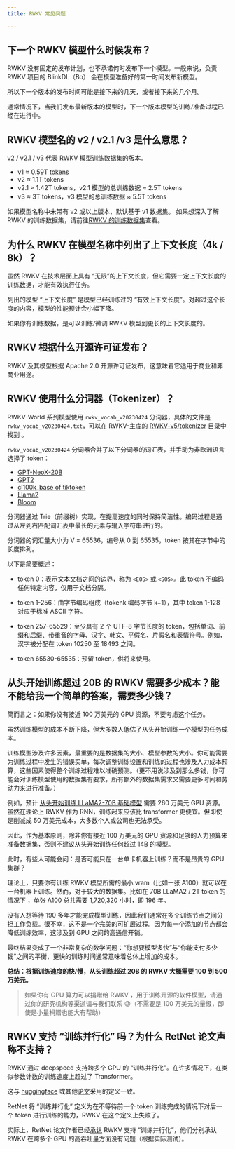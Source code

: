 ```yaml
---
title: RWKV 常见问题

---
```


## 下一个 RWKV 模型什么时候发布？

RWKV 没有固定的发布计划，也不承诺何时发布下一个模型。一般来说，负责 RWKV 项目的 BlinkDL（Bo） 会在模型准备好的第一时间发布新模型。

所以下一个版本的发布时间可能是接下来的几天，或者接下来的几个月。

通常情况下，当我们发布最新版本的模型时，下一个版本模型的训练/准备过程已经在进行中。

## RWKV 模型名的 v2 / v2.1 /v3 是什么意思？

v2 / v2.1 / v3 代表 RWKV 模型训练数据集的版本。

- v1 ≈ 0.59T tokens
- v2 ≈ 1.1T tokens
- v2.1 ≈ 1.42T tokens，v2.1 模型的总训练数据 ≈ 2.5T tokens
- v3 ≈ 3T tokens，v3 模型的总训练数据  ≈  5.5T tokens 

如果模型名称中未带有 v2 或以上版本，默认基于 v1 数据集。
<CallOut type="info">
如果想深入了解 RWKV 的训练数据集，请前往[RWKV 的训练数据集](./Dataset)查看。
</CallOut>

## 为什么 RWKV 在模型名称中列出了上下文长度（4k / 8k）？

虽然 RWKV 在技术层面上具有 “无限”的上下文长度，但它需要一定上下文长度的训练数据，才能有效执行任务。

列出的模型 “上下文长度” 是模型已经训练过的 “有效上下文长度”。对超过这个长度的内容，模型的性能预计会小幅下降。

如果你有训练数据，是可以训练/微调 RWKV 模型到更长的上下文长度的。

## RWKV 根据什么开源许可证发布？

RWKV 及其模型根据 Apache 2.0 开源许可证发布，这意味着它适用于商业和非商业用途。

## RWKV 使用什么分词器（Tokenizer）？

RWKV-World 系列模型使用 `rwkv_vocab_v20230424` 分词器，具体的文件是 `rwkv_vocab_v20230424.txt`，可以在 RWKV-主库的 [RWKV-v5/tokenizer](https://github.com/BlinkDL/RWKV-LM/blob/main/RWKV-v5/tokenizer/rwkv_vocab_v20230424.txt)
 目录中找到 。

`rwkv_vocab_v20230424` 分词器合并了以下分词器的词汇表，并手动为非欧洲语言选择了 token：

- [GPT-NeoX-20B](https://huggingface.co/EleutherAI/gpt-neox-20b)
- [GPT2](https://huggingface.co/openai-community/gpt2)
- [cl100k_base of tiktoken](https://github.com/openai/tiktoken)
- [Llama2](https://huggingface.co/meta-llama/Llama-2-7b-hf)
- [Bloom](https://huggingface.co/bigscience/bloom)

分词器通过 Trie（前缀树）实现，在提高速度的同时保持简洁性。编码过程是通过从左到右匹配词汇表中最长的元素与输入字符串进行的。

分词器的词汇量大小为 V = 65536，编号从 0 到 65535，token 按其在字节中的长度排列。

以下是简要概述：

- token 0：表示文本文档之间的边界，称为 `<EOS>` 或 `<SOS>`。此 token 不编码任何特定内容，仅用于文档分隔。

- token 1-256：由字节编码组成（tokenk 编码字节 k−1），其中 token 1-128 对应于标准 ASCII 字符。

- token 257-65529：至少具有 2 个 UTF-8 字节长度的 token，包括单词、前缀和后缀、带重音的字母、汉字、韩文、平假名、片假名和表情符号。例如，汉字被分配在 token 10250 至 18493 之间。

- token 65530-65535：预留 token，供将来使用。

## 从头开始训练超过 20B 的 RWKV 需要多少成本？能不能给我一个简单的答案，需要多少钱？

<CallOut type="info">
简而言之：如果你没有接近 100 万美元的 GPU 资源，不要考虑这个任务。
</CallOut>

虽然训练模型的成本不断下降，但大多数人低估了从头开始训练一个模型的任务成本。

训练模型涉及许多因素，最重要的是数据集的大小、模型参数的大小。你可能需要为训练过程中发生的错误买单，每次调整训练设置和训练的过程也涉及人力成本预算，这些因素使得整个训练过程难以准确预测。（更不用说涉及到那么多钱，你可能会对训练模型使用的数据集有要求，所有额外的数据集需求又需要更多时间和劳动力来进行准备。）

例如，预计 [从头开始训练 LLaMA2-70B 基础模型](https://twitter.com/moinnadeem/status/1681393075367841792) 需要 260 万美元 GPU 资源。虽然在理论上 RWKV 作为 RNN，训练起来应该比 transformer 更便宜。但即使是削减成 50 万美元成本，大多数个人或公司也无法承受。

因此，作为基本原则，除非你有接近 100 万美元的 GPU 资源和足够的人力预算来准备数据集，否则不建议从头开始训练任何超过 14B 的模型。

此时，有些人可能会问：是否可能只在一台单卡机器上训练？而不是昂贵的 GPU 集群？

理论上，只要你有训练 RWKV 模型所需的最小 vram（比如一张 A100）就可以在一台机器上训练。然而，对于较大的数据集。比如在 70B LLaMA2 / 2T token 的情况下 ，单张 A100 总共需要 1,720,320 小时，即 196 年。

没有人想等待 190 多年才能完成模型训练，因此我们通常在多个训练节点之间分担工作负载。很不幸，这不是一个完美的可扩展过程。因为每一个添加的节点都会降低训练效率，这涉及到 GPU 之间的高通信开销。

最终结果变成了一个非常复杂的数学问题：“你想要模型多快”与“你能支付多少钱”之间的平衡，更快的训练时间通常意味着总体上增加的成本。

**总结：根据训练速度的快/慢，从头训练超过 20B 的 RWKV 大概需要 100 到 500 万美元。**

> 如果你有 GPU 算力可以捐赠给 RWKV ，用于训练开源的软件模型，请通过你的研究机构等渠道请与我们联系 😉（不需要是 100 万美元的量级，即使是小量捐赠也能大有帮助）

## RWKV 支持 “训练并行化” 吗？为什么 RetNet 论文声称不支持？

RWKV 通过 deepspeed 支持跨多个 GPU 的 “训练并行化”。在许多情况下，在类似参数计数的训练速度上超过了 Transformer。

这与 [huggingface](https://huggingface.co/docs/transformers/v4.15.0/parallelism) 或其他[论文](https://www.researchgate.net/figure/Different-Training-Parallelization-Strategies_fig2_334821612)采用的定义一致。

RetNet 将 “训练并行化” 定义为在不等待前一个 token 训练完成的情况下对后一个 token 进行训练的能力，RWKV 在这个定义上失败了。

实际上，RetNet 论文作者已经[承认](https://web.archive.org/web/20230916013316/https://github.com/microsoft/unilm/issues/1243) RWKV 支持 “训练并行化”，他们分别承认 RWKV 在跨多个 GPU 的高吞吐量方面没有问题（根据实际测试）。